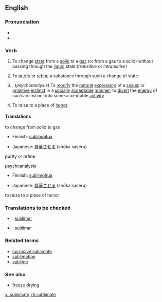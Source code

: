 ==English==
===Pronunciation===
*{{IPA|/ˈsʌblɪmeɪt/}}
*{{audio|en-us-sublimate.ogg|Audio (US)}}

===Verb===
{{en-verb|sublimat|ed}}

#{{physics}} To change [[state]] from a [[solid]] to a [[gas]] (or from a gas to a solid) without passing through the [[liquid]] state (''transitive'' or ''intransitive'')
# To [[purify]] or [[refine]] a substance through such a change of state.
#{{transitive}}, (''psychoanalysis'') To [[modify]] the [[natural]] [[expression]] of a [[sexual]] or [[primitive]] [[instinct]] in a [[socially]] [[acceptable]] [[manner]]; to [[divert]] the [[energy]] of such an instinct into some acceptable [[activity]].
#{{archaic}} To raise to a place of [[honor]].

====Translations====
;to change from solid to gas
{{top}}
*Finnish: [[sublimoitua]]
{{mid}}
*Japanese: [[昇華]]させる (shōka saseru)
{{bottom}}

;purify or refine
{{top}}
{{mid}}
{{bottom}}

;psychoanalysis
{{top}}
*Finnish: [[sublimoitua]]
{{mid}}
*Japanese: [[昇華]]させる (shōka saseru)
{{bottom}}

;to raise to a place of honor
{{top}}
{{mid}}
{{bottom}}

===Translations to be checked===
{{checktrans}}
*{{ttbc|Interlingua}}: [[sublimar]]
*{{ttbc|Portuguese}}: [[sublimar]]

===Related terms===
*[[corrosive sublimate]]
*[[sublimation]]
*[[sublime]]

===See also===
*[[freeze drying]]

[[vi:sublimate]]
[[zh:sublimate]]